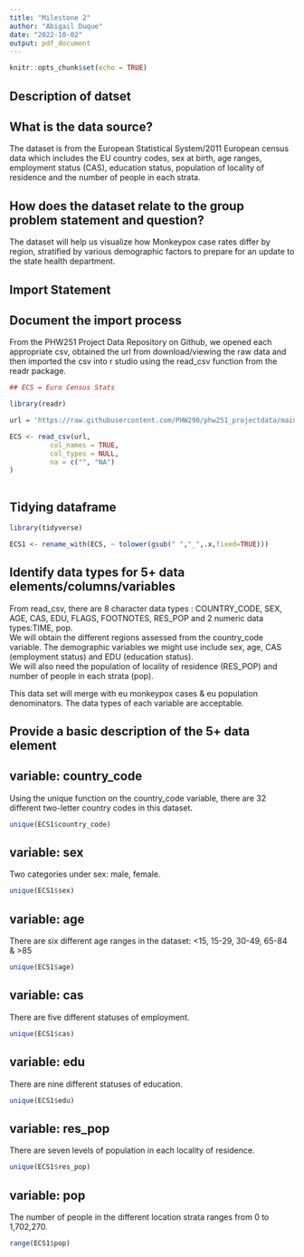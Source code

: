```yaml
---
title: "Milestone 2"
author: "Abigail Duque"
date: "2022-10-02"
output: pdf_document
---
```


```r
knitr::opts_chunk$set(echo = TRUE)
```

## Description of datset

## What is the data source?

The dataset is from the European Statistical System/2011 European census data which includes the EU country codes, sex at birth, age ranges, employment status (CAS), education status, population of locality of residence and the number of people in each strata. 

## How does the dataset relate to the group problem statement and question?

The dataset will help us visualize how Monkeypox case rates differ by region, stratified by various demographic factors to prepare for an update to the state health department.

## Import Statement

## Document the import process

From the PHW251 Project Data Repository on Github, we opened each appropriate csv, obtained the url from download/viewing the raw data and then imported the csv into r studio using the read_csv function from the readr package.

```r

## ECS = Euro Census Stats

library(readr)

url = 'https://raw.githubusercontent.com/PHW290/phw251_projectdata/main/euro_census_stats.csv'

ECS <- read_csv(url,
          col_names = TRUE,
          col_types = NULL,
          na = c("", "NA")
)
        

```

## Tidying dataframe
```r

library(tidyverse)

ECS1 <- rename_with(ECS, ~ tolower(gsub(" ","_",.x,fixed=TRUE)))

```

## Identify data types for 5+ data elements/columns/variables


From read_csv, there are 8 character data types : COUNTRY_CODE, SEX, AGE, CAS, EDU, FLAGS, FOOTNOTES, RES_POP and 2 numeric data types:TIME, pop. <br>
We will obtain the different regions assessed from the country_code variable. The demographic variables we might use include sex, age, CAS (employment status) and EDU (education status). <br>
We will also need the population of locality of residence (RES_POP) and number of people in each strata (pop). <br>

This data set will merge with eu monkeypox cases & eu population denominators. The data types of each variable are acceptable.


## Provide a basic description of the 5+ data element


## variable: country_code
Using the unique function on the country_code variable, there are 32 different two-letter country codes in this dataset.
```r

unique(ECS1$country_code)

```
## variable: sex
Two categories under sex: male, female.
```r
unique(ECS1$sex)

```

## variable: age
There are six different age ranges in the dataset: <15, 15-29, 30-49, 65-84 & >85
```r

unique(ECS1$age)


```
## variable: cas
There are five different statuses of employment.
```r

unique(ECS1$cas)

```
## variable: edu
There are nine different statuses of education.
```r

unique(ECS1$edu)


```

## variable: res_pop
There are seven levels of population in each locality of residence.
```r

unique(ECS1$res_pop)


```

## variable: pop
The number of people in the different location strata ranges from 0 to 1,702,270.
```r

range(ECS1$pop)

```